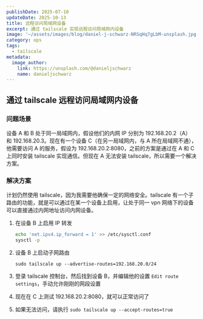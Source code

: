 ```yaml
---
publishDate: 2025-07-10
updateDate: 2025-10-13
title: 远程访问局域网设备
excerpt: 通过 tailscale 实现远程访问局域网内设备
image: '~/assets/images/blog/daniel-j-schwarz-NRSqHq7gLbM-unsplash.jpg'
category: ops
tags:
  - tailscale
metadata:
  image_author:
    link: https://unsplash.com/@danieljschwarz
    name: danieljschwarz
---
```


## 通过 tailscale 远程访问局域网内设备

### 问题场景

设备 A 和 B 处于同一局域网内，假设他们的内网 IP 分别为 192.168.20.2（A） 和 192.168.20.3。现在有一个设备 C（在另一局域网内，与 A 所在局域网不通），他需要访问 A 的服务，假设为 192.168.20.2:8080，之前的方案是通过在 A 和 C 上同时安装 tailscale 实现通信。但现在 A 无法安装 tailscale，所以需要一个解决方案。

### 解决方案

计划仍然使用 tailscale，因为我需要他确保一定的网络安全。tailscale 有一个子路由的功能，就是可以通过在某一个设备上启用，让处于同一 vpn 网络下的设备可以直接通过内网地址访问内网设备。

1. 在设备 B 上启用 IP 转发

   ```bash
   echo 'net.ipv4.ip_forward = 1' >> /etc/sysctl.conf
   sysctl -p
   ```

2. 设备 B 上启动子网路由

   `sudo tailscale up --advertise-routes=192.168.20.0/24`

3. 登录 tailscale 控制台，然后找到设备 B，并编辑他的设置 `Edit route settings`，手动允许刚刚的网段设置
4. 现在在 C 上测试 192.168.20.2:8080，就可以正常访问了
5. 如果无法访问，请执行 `sudo tailscale up --accept-routes=true`
